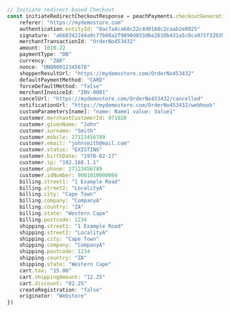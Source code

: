 ```typescript index.ts
// Initiate redirect-based Checkout
const initiateRedirectCheckoutResponse = peachPayments.checkoutGeneration.initiateRedirectCheckout({
    referer: "https://mydemostore.com"
    authentication.entityId: "8ac7a4ca68c22c4d0168c2caab2e0025"
    signature: "a668342244a9c77b08a2f9090d033d6e2610b431a5c0ca975f32035ed06164f4"
    merchantTransactionId: "OrderNo453432"
    amount: 1010.22
    paymentType: "DB"
    currency: "ZAR"
    nonce: "UNQ00012345678"
    shopperResultUrl: "https://mydemostore.com/OrderNo453432"
    defaultPaymentMethod: "CARD"
    forceDefaultMethod: "false"
    merchantInvoiceId: "INV-0001"
    cancelUrl: "https://mydemostore.com/OrderNo453432/cancelled"
    notificationUrl: "https://mydemostore.com/OrderNo453432/webhook"
    customParameters[name]: "name: Name1 value: Value1"
    customer.merchantCustomerId: 971020
    customer.givenName: "John"
    customer.surname: "Smith"
    customer.mobile: 27123456789
    customer.email: "johnsmith@mail.com"
    customer.status: "EXISTING"
    customer.birthDate: "1970-02-17"
    customer.ip: "192.168.1.1"
    customer.phone: 27123456789
    customer.idNumber: 9001010000084
    billing.street1: "1 Example Road"
    billing.street2: "LocalityA"
    billing.city: "Cape Town"
    billing.company: "CompanyA"
    billing.country: "ZA"
    billing.state: "Western Cape"
    billing.postcode: 1234
    shipping.street1: "1 Example Road"
    shipping.street2: "LocalityA"
    shipping.city: "Cape Town"
    shipping.company: "CompanyA"
    shipping.postcode: 1234
    shipping.country: "ZA"
    shipping.state: "Western Cape"
    cart.tax: "15.00"
    cart.shippingAmount: "12.25"
    cart.discount: "02.25"
    createRegistration: "false"
    originator: "Webstore"
})
```